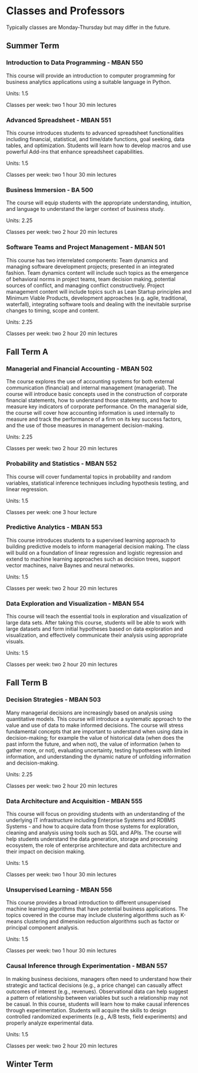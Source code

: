 
# Classes and Professors 


Typically classes are Monday-Thursday but may differ in the future. 

## Summer Term

### Introduction to Data Programming - MBAN 550

This course will provide an introduction to computer programming for business analytics applications using a suitable language in Python. 

Units: 1.5

Classes per week: two 1 hour 30 min lectures

### Advanced Spreadsheet - MBAN 551

This course introduces students to advanced spreadsheet functionalities including financial, statistical, and time/date functions, goal seeking, data tables, and optimization. Students will learn how to develop macros and use powerful Add-ins that enhance spreadsheet capabilities.

Units: 1.5

Classes per week: two 1 hour 30 min lectures

### Business Immersion - BA 500

The course will equip students with the appropriate understanding, intuition, and language to understand the larger context of business study.

Units: 2.25

Classes per week: two 2 hour 20 min lectures

### Software Teams and Project Management - MBAN 501

This course has two interrelated components: Team dynamics and managing software development projects; presented in an integrated fashion. Team dynamics content will include such topics as the emergence of behavioral norms in project teams, team decision making, potential sources of conflict, and managing conflict constructively. Project management content will include topics such as Lean Startup principles and Minimum Viable Products, development approaches (e.g. agile, traditional, waterfall), integrating software tools and dealing with the inevitable surprise changes to timing, scope and content.

Units: 2.25

Classes per week: two 2 hour 20 min lectures

## Fall Term A

### Managerial and Financial Accounting - MBAN 502

The course explores the use of accounting systems for both external communication (financial) and internal management (managerial). The course will introduce basic concepts used in the construction of corporate financial statements, how to understand those statements, and how to measure key indicators of corporate performance. On the managerial side, the course will cover how accounting information is used internally to measure and track the performance of a firm on its key success factors, and the use of those measures in management decision-making.

Units: 2.25

Classes per week: two 2 hour 20 min lectures

### Probability and Statistics - MBAN 552

This course will cover fundamental topics in probability and random variables, statistical inference techniques including hypothesis testing, and linear regression.

Units: 1.5

Classes per week: one 3 hour lecture

### Predictive Analytics - MBAN 553

This course introduces students to a supervised learning approach to building predictive models to inform managerial decision making. The class will build on a foundation of linear regression and logistic regression and extend to machine learning approaches such as decision trees, support vector machines, naive Baynes and neural networks.

Units: 1.5

Classes per week: two 2 hour 20 min lectures

### Data Exploration and Visualization - MBAN 554

This course will teach the essential tools in exploration and visualization of large data sets. After taking this course, students will be able to work with large datasets and form initial hypotheses based on data exploration and visualization, and effectively communicate their analysis using appropriate visuals.

Units: 1.5

Classes per week: two 2 hour 20 min lectures 

## Fall Term B

### Decision Strategies - MBAN 503

Many managerial decisions are increasingly based on analysis using quantitative models. This course will introduce a systematic approach to the value and use of data to make informed decisions. The course will stress fundamental concepts that are important to understand when using data in decision-making; for example the value of historical data (when does the past inform the future, and when not), the value of information (when to gather more, or not), evaluating uncertainty, testing hypotheses with limited information, and understanding the dynamic nature of unfolding information and decision-making.

Units: 2.25

Classes per week: two 2 hour 20 min lectures

### Data Architecture and Acquisition - MBAN 555

This course will focus on providing students with an understanding of the underlying IT infrastructure including Enterprise Systems and RDBMS Systems - and how to acquire data from those systems for exploration, cleaning and analysis using tools such as SQL and APIs. The course will help students understand the data generation, storage and processing ecosystem, the role of enterprise architecture and data architecture and their impact on decision making.

Units: 1.5

Classes per week: two 1 hour 30 min lectures

### Unsupervised Learning -  MBAN 556

This course provides a broad introduction to different unsupervised machine learning algorithms that have potential business applications. The topics covered in the course may include clustering algorithms such as K-means clustering and dimension reduction algorithms such as factor or principal component analysis.

Units: 1.5

Classes per week: two 1 hour 30 min lectures

### Causal Inference through Experimentation - MBAN 557

In making business decisions, managers often need to understand how their strategic and tactical decisions (e.g., a price change) can casually affect outcomes of interest (e.g., revenues). Observational data can help suggest a pattern of relationship between variables but such a relationship may not be casual. In this course, students will learn how to make causal inferences through experimentation. Students will acquire the skills to design controlled randomized experiments (e.g., A/B tests, field experiments) and properly analyze experimental data.

Units: 1.5

Classes per week: two 2 hour 20 min lectures

## Winter Term
